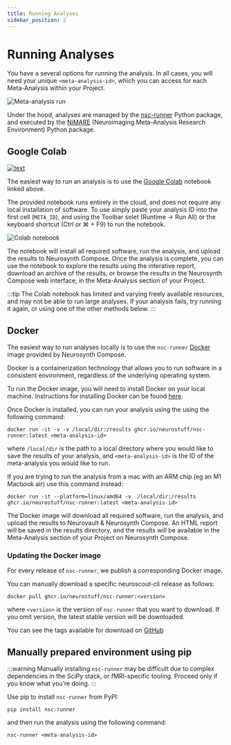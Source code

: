 ```yaml
---
title: Running Analyses
sidebar_position: 2
---
```


# Running Analyses

You have a several options for running the analysis. In all cases, you will need your unique `<meta-analysis-id>`, which you can access for each Meta-Analysis within your Project.

![Meta-analysis run](/tutorial/ma_run.png)

Under the hood, analyses are managed by the [nsc-runner](https://github.com/neurostuff/nsc-runner) Python package, and executed by the [NiMARE](https://nimare.readthedocs.io/en/stable/) (Neuroimaging Meta-Analysis Research Environment) Python package. 

## Google Colab

[![text](https://colab.research.google.com/assets/colab-badge.svg)](https://colab.research.google.com/github/neurostuff/neurosynth-compose-notebook/blob/main/run_and_explore.ipynb)

The easiest way to run an analysis is to use the [Google Colab](https://colab.research.google.com/) notebook linked above.

The provided notebook runs entirely in the cloud, and does not require any local installation of software.
To use simply paste your analysis ID into the first cell (`META_ID`), and using the Toolbar selet (Runtime -> Run All) 
or the keyboard shortcut (Ctrl or ⌘ + F9) to run the notebook.

![Colab notebook](/guide/nsc_colab_notebook.png)

The notebook will install all required software, run the analysis, and upload the results to Neurosynth Compose.
Once the analysis is complete, you can use the notebook to explore the results using the interative report, download an archive 
of the results, or browse the results in the Neurosynth Compose web interface, in the Meta-Analysis section of your Project.

:::tip
The Colab notebook has limited and varying freely available resources, and may not be able to run large analyses.
If your analysis fails, try running it again, or using one of the other methods below.
:::

## Docker 

The easiest way to run analyses locally is to use the `nsc-runner` [Docker](https://www.docker.com/) image provided by Neurosynth Compose.

Docker is a containerization technology that allows you to run software in a consistent environment, regardless of the underlying operating system.

To run the Docker image, you will need to install Docker on your local machine.
Instructions for installing Docker can be found [here](https://docs.docker.com/get-docker/).

Once Docker is installed, you can run your analysis using the using the following command:

```
docker run -it -v -v /local/dir:/results ghcr.io/neurostuff/nsc-runner:latest <meta-analysis-id>
```

where `/local/dir` is the path to a local directory where you would like to save the results of your analysis, and `<meta-analysis-id>` is the ID of the meta-analysis you would like to run.

If you are trying to run the analysis from a mac with an ARM chip (eg an M1 Macbook air) use this command instead:

```
docker run -it --platform=linux/amd64 -v  /local/dir:/results ghcr.io/neurostuff/nsc-runner:latest <meta-analysis-id>
```

The Docker image will download all required software, run the analysis, and upload the results to Neurovault & Neurosynth Compose.
An HTML report will be saved in the results directory, and the results will be available in the Meta-Analysis section of your Project on Neurosynth Compose.

### Updating the Docker image

For every release of `nsc-runner`, we publish a corresponding Docker image.

You can manually download a specific neuroscout-cli release as follows:

```
docker pull ghcr.io/neurostuff/nsc-runner:<version>
```

where `<version>` is the version of `nsc-runner` that you want to download. If you omit version, the latest stable version will be downloaded.

You can see the tags available for download on [GitHub](https://github.com/neurostuff/compose-runner/pkgs/container/nsc-runner)

## Manually prepared environment using pip 

:::warning
Manually installing `nsc-runner` may be difficult due to complex dependencies in the SciPy stack, or fMRI-specific tooling. Proceed only if you know what you’re doing.
:::

Use pip to install `nsc-runner` from PyPI:

```
pip install nsc-runner
```

and then run the analysis using the following command:

```
nsc-runner <meta-analysis-id>
```
